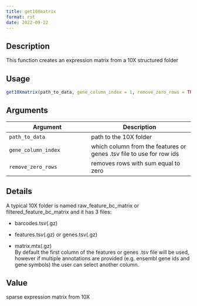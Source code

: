 ```yaml
--- 
title: get10Xmatrix 
format: rst 
date: 2022-09-22 
--- 
```


## Description

This function creates an expression matrix from a 10X structured folder


## Usage

```r
get10Xmatrix(path_to_data, gene_column_index = 1, remove_zero_rows = TRUE)
```


## Arguments

Argument      |Description
------------- |----------------
`path_to_data`     |     path to the 10X folder
`gene_column_index`     |     which column from the features or genes .tsv file to use for row ids
`remove_zero_rows`     |     removes rows with sum equal to zero


## Details

A typical 10X folder is named raw_feature_bc_matrix or filtered_feature_bc_matrix and it has 3 files:
   

*  barcodes.tsv(.gz)   

*  features.tsv(.gz) or genes.tsv(.gz)   

*  matrix.mtx(.gz)  
 By default the first column of the features or genes .tsv file will be used, however if multiple
 annotations are provided (e.g. ensembl gene ids and gene symbols) the user can select another column.


## Value

sparse expression matrix from 10X


